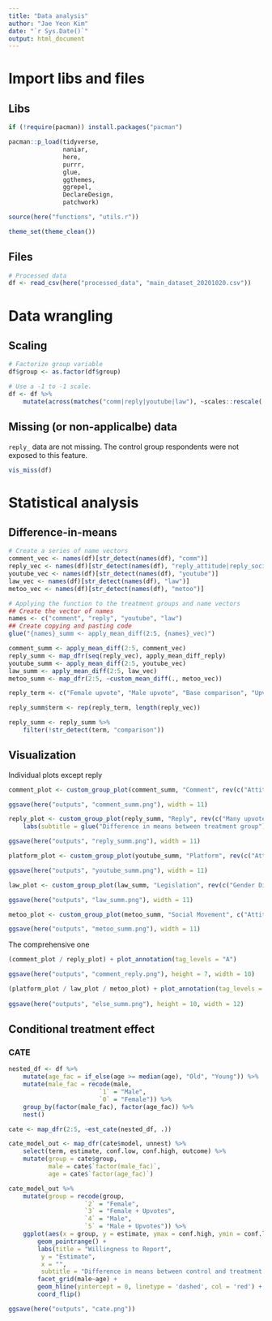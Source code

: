 ```yaml
---
title: "Data analysis"
author: "Jae Yeon Kim"
date: "`r Sys.Date()`"
output: html_document
---
```


# Import libs and files 

## Libs 

```r
if (!require(pacman)) install.packages("pacman")

pacman::p_load(tidyverse,
               naniar,
               here,
               purrr,
               glue,
               ggthemes,
               ggrepel,
               DeclareDesign,
               patchwork)

source(here("functions", "utils.r"))

theme_set(theme_clean())
```

## Files 

```r
# Processed data 
df <- read_csv(here("processed_data", "main_dataset_20201020.csv"))
```

# Data wrangling 

## Scaling 

```r
# Factorize group variable
df$group <- as.factor(df$group)

# Use a -1 to -1 scale.
df <- df %>%
    mutate(across(matches("comm|reply|youtube|law"), ~scales::rescale(.x, c(-1,1))))
```

## Missing (or non-applicalbe) data 

`reply_` data are not missing. The control group respondents were not exposed to this feature.

```r
vis_miss(df)
```

# Statistical analysis 

## Difference-in-means 

```r
# Create a series of name vectors 
comment_vec <- names(df)[str_detect(names(df), "comm")]
reply_vec <- names(df)[str_detect(names(df), "reply_attitude|reply_socialnorm|reply_user_attitude")]
youtube_vec <- names(df)[str_detect(names(df), "youtube")]
law_vec <- names(df)[str_detect(names(df), "law")]
metoo_vec <- names(df)[str_detect(names(df), "metoo")]

# Applying the function to the treatment groups and name vectors 
## Create the vector of names 
names <- c("comment", "reply", "youtube", "law")
## Create copying and pasting code
glue("{names}_summ <- apply_mean_diff(2:5, {names}_vec)")

comment_summ <- apply_mean_diff(2:5, comment_vec)
reply_summ <- map_dfr(seq(reply_vec), apply_mean_diff_reply)
youtube_summ <- apply_mean_diff(2:5, youtube_vec)
law_summ <- apply_mean_diff(2:5, law_vec)
metoo_summ <- map_dfr(2:5, ~custom_mean_diff(., metoo_vec))

reply_term <- c("Female upvote", "Male upvote", "Base comparison", "Upvote comparison")

reply_summ$term <- rep(reply_term, length(reply_vec))

reply_summ <- reply_summ %>% 
    filter(!str_detect(term, "comparison"))
```

## Visualization 

Individual plots except reply

```r
comment_plot <- custom_group_plot(comment_summ, "Comment", rev(c("Attitude on Comment = Hate Speech", "Willingness to Report", "Attitude on Commenter", "Willingness to Like", "Atttidue on Comment")))

ggsave(here("outputs", "comment_summ.png"), width = 11)

reply_plot <- custom_group_plot(reply_summ, "Reply", rev(c("Many upvotes", "Willingness to Like", "Peer pressure", "Real name", "Willingness to Report", "Attitude on Replier", "Attitude on Reply")), 4) +
    labs(subtitle = glue("Difference in means between treatment group"))

ggsave(here("outputs", "reply_summ.png"), width = 11)

platform_plot <- custom_group_plot(youtube_summ, "Platform", rev(c("Attitude on Gov Regulation", "Attitude on Self-regulation", "Attitude on YouTube")))

ggsave(here("outputs", "youtube_summ.png"), width = 11)

law_plot <- custom_group_plot(law_summ, "Legislation", rev(c("Gender Discrimination Law", "Hate Speech Law")), 4)

ggsave(here("outputs", "law_summ.png"), width = 11)

metoo_plot <- custom_group_plot(metoo_summ, "Social Movement", c("Attitude on #MeToo Movement"), 4)

ggsave(here("outputs", "metoo_summ.png"), width = 11)
```

The comprehensive one 

```r
(comment_plot / reply_plot) + plot_annotation(tag_levels = "A")

ggsave(here("outputs", "comment_reply.png"), height = 7, width = 10)
```

```r
(platform_plot / law_plot / metoo_plot) + plot_annotation(tag_levels = 'A')
    
ggsave(here("outputs", "else_summ.png"), height = 10, width = 12)
```

## Conditional treatment effect 

### CATE

```r
nested_df <- df %>% 
    mutate(age_fac = if_else(age >= median(age), "Old", "Young")) %>%
    mutate(male_fac = recode(male, 
                         `1` = "Male",
                         `0` = "Female")) %>%
    group_by(factor(male_fac), factor(age_fac)) %>%
    nest()

cate <- map_dfr(2:5, ~est_cate(nested_df, .)) 

cate_model_out <- map_dfr(cate$model, unnest) %>%
    select(term, estimate, conf.low, conf.high, outcome) %>%
    mutate(group = cate$group,
           male = cate$`factor(male_fac)`,
           age = cate$`factor(age_fac)`)

cate_model_out %>%
    mutate(group = recode(group,
                     `2` = "Female",
                     `3` = "Female + Upvotes",
                     `4` = "Male",
                     `5` = "Male + Upvotes")) %>%
    ggplot(aes(x = group, y = estimate, ymax = conf.high, ymin = conf.low)) +
        geom_pointrange() +
        labs(title = "Willingness to Report",
         y = "Estimate",
         x = "",
         subtitle = "Difference in means between control and treatment groups") +
        facet_grid(male~age) +
        geom_hline(yintercept = 0, linetype = 'dashed', col = 'red') +
        coord_flip()

ggsave(here("outputs", "cate.png"))
```